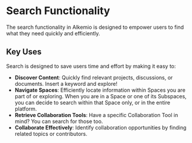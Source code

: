 # Search Functionality

The search functionality in Alkemio is designed to empower users to find what they need quickly and efficiently. 

## Key Uses

Search is designed to save users time and effort by making it easy to:

- **Discover Content**: Quickly find relevant projects, discussions, or documents. Insert a keyword and explore!
- **Navigate Spaces**: Efficiently locate information within Spaces you are part of or exploring. When you are in a Space or one of its Subspaces, you can decide to search within that Space only, or in the entire platform.
- **Retrieve Collaboration Tools**: Have a specific Collaboration Tool in mind? You can search for those too.
- **Collaborate Effectively**: Identify collaboration opportunities by finding related topics or contributors.
